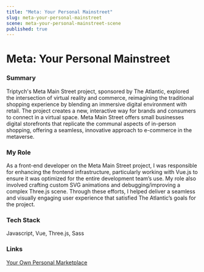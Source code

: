```yaml
---
title: "Meta: Your Personal Mainstreet"
slug: meta-your-personal-mainstreet
scene: meta-your-personal-mainstreet-scene
published: true
---
```


<div className="relative size-full -mt-header">
<div className="flex flex-col size-full justify-center">
<Container>
<div className="w-full flex flex-col gap-y-4">

# Meta: Your Personal Mainstreet

### Summary

Triptych's Meta Main Street project, sponsored by The Atlantic, explored the intersection of virtual reality and commerce, reimagining the traditional shopping experience by blending an immersive digital environment with retail. The project creates a new, interactive way for brands and consumers to connect in a virtual space. Meta Main Street offers small businesses digital storefronts that replicate the communal aspects of in-person shopping, offering a seamless, innovative approach to e-commerce in the metaverse.

### My Role

As a front-end developer on the Meta Main Street project, I was responsible for enhancing the frontend infrastructure, particularly working with Vue.js to ensure it was optimized for the entire development team’s use. My role also involved crafting custom SVG animations and debugging/improving a complex Three.js scene. Through these efforts, I helped deliver a seamless and visually engaging user experience that satisfied The Atlantic’s goals for the project.

### Tech Stack

Javascript, Vue, Three.js, Sass

### Links

[Your Own Personal Marketplace](https://www.theatlantic.com/sponsored/facebook-spa-2021/your-own-personal-main-street/3694/)

</div>

</Container>
</div>
</div>
